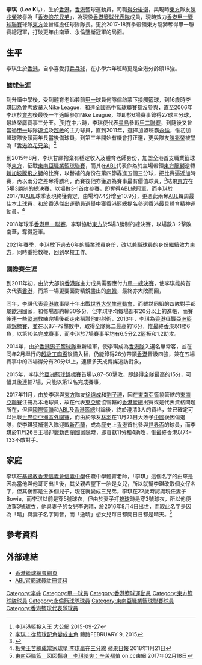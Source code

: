 {{Otheruses|other=名为李琪的其他人物|李琪}}
{{Infobox basketball biography
| name         = 李琪 <br> Lee Ki
| image        = 
| position     = [[得分後衛|得分後衛]]
| height_m     = 1.78
| weight_kg    = 84
| league       = [[香港男子甲一組籃球聯賽|香港甲一籃球聯賽]] <br> [[東南亞職業籃球聯賽|東南亞職業籃球聯賽]]     
| team         = [[東方籃球隊|東方]]
| number       = 3
| nationality  = {{flagicon|HKG}} [[香港|香港]]
| birth_date   = {{Birth date and age|1987|10|16|mf=y}}
| birth_place  = {{HKG-1959}}
| high_school  = [[葵涌裘錦秋中學|葵涌裘錦秋中學]] <br> [[中華傳道會李賢堯紀念中學|中華傳道會李賢堯紀念中學]]


| college      = [[香港浸會大學|香港浸會大學]] <br> [[香港教育學院|香港教育學院]]
| career_start = 2006
| career_end   = 
| years1       = 2006–2007
| team1        = [[星島體育會|星島]]
| years2       = 2007–2009
| team2        = [[超敏籃球隊|超敏]]
| years3       = 2009–2010
| team3        = [[香港遊樂場協會籃球隊|遊協]]
| years4       = 2011–2015 
| team4        = [[永倫籃球隊|永倫]]
| years5       = 2015–
| team5        = [[東方籃球隊|東方]]
| awards       = 
* NIKE League三分王（2006）
* [[香港男子甲一組籃球聯賽|香港甲一聯賽總冠軍]]（2011、2014、2015、2018）
* [[香港男子甲一組籃球聯賽|香港高級組銀牌冠軍]]（2011、2014）
* 馬六甲國際籃球邀請賽亞軍（2015）
* [[2016–17年東南亞職業籃球聯賽|東南亞職業籃球聯賽總冠軍]]（2017）
* 港澳埠際籃球賽冠軍（2017）
}}

'''李琪 '''（'''Lee Ki'''，{{bd|1987年|10月16日
}}），生於[[香港|香港]]，[[香港|香港]]籃球運動員，司職[[得分後衛|得分後衛]]，與現時[[東方籃球隊|東方]]隊友[[陳兆榮|陳兆榮]]被譽為「[[香港|香港]][[浪花兄弟|浪花兄弟]]」，為現役[[香港男子籃球代表隊|香港籃球代表隊]]成員，現時效力[[香港男子甲一組籃球聯賽|香港甲一籃球聯賽]]球隊[[東方籃球隊|東方]]並曾經擔任球隊隊長。更於2017-18賽季帶領東方龍獅奪得甲一聯賽總冠軍，打破更年由南華、永倫壟斷冠軍的局面。

== 生平 ==
李琪生於[[香港|香港]]，自小喜愛打[[乒乓球|乒乓球]]，在小學六年班時更是全港分齡頭16強。
=== 籃球生涯 ===
到升讀中學後，受到體育老師兼前[[香港男子甲一組籃球聯賽|甲一]]球員何隱儒啟蒙下接觸籃球，到16歲時李琪因為[[香港高級程度會考|會考]]放棄入Nike League，和連全國高中籃球聯賽都沒參與，直至2006年李琪於[[香港高級程度會考|會考]]後最後一年適齡參加Nike League，並即於6場賽事錄得27球三分球，最終榮膺賽事三分王。<ref>[http://news.takungpao.com.hk/paper/q/2015/0927/3190084.html 李琪港籃投入王] {{Wayback|url=http://news.takungpao.com.hk/paper/q/2015/0927/3190084.html |date=20171016174351 }} [[大公網|大公網]] 2015-09-27</ref>到在中六時，李琪便代表[[星島體育會|星島]]參戰[[香港籃球聯賽|甲二聯賽]]，到隨後又曾當過[[香港男子甲一組籃球聯賽|甲一]]球隊[[香港遊樂場協會籃球隊|遊協]]及[[超敏籃球隊|超敏]]的主力球員，直到2011年，選擇加盟班霸[[永倫籃球隊|永倫]]，惟初加盟球隊後頭兩年長當後備球員，到第三年開始有機會打正選，更與隊友[[陳兆榮|陳兆榮]]被譽為「[[香港|香港]][[浪花兄弟|浪花兄弟]]」<ref>[http://sportsroad.hk/archives/73253 李琪：從籃球配角變成主角] {{Wayback|url=http://sportsroad.hk/archives/73253 |date=20201127231656 }} 體路FEBRUARY 9, 2015</ref>

到2015年8月，李琪甘願捨棄有穩定收入及體育老師身份，加盟全港首支職業籃球隊[[東方籃球隊|東方]]，征戰[[東南亞職業籃球聯賽|東南亞職業籃球聯賽]]，而其在[[東南亞職業籃球聯賽|ABL]]代表作為於主場帶領[[東方籃球隊|東方龍獅]]逆轉[[新加坡騰飛之獅|新加坡騰飛之獅]]的比賽，以替補的身份在第四節轟進五個三分球，把比賽逼近加時賽，再以兩分之差奪得勝利，而賽後他亦獲選為賽事最有價值球員，<ref>{{cite news|url=http://orientaldaily.on.cc/cnt/sport/20161208/00286_002.html|title=李琪後備爆Seed做MVP|date=2016年12月8日|newspaper=[[東方日報_(香港)|東方日報 (香港)]]|accessdate=2016年12月8日|archive-date=2016年12月20日|archive-url=https://web.archive.org/web/20161220122407/http://orientaldaily.on.cc/cnt/sport/20161208/00286_002.html|dead-url=no}}</ref>結果[[東方籃球隊|東方]]在5場3勝制的總決賽，以場數3–1首度參賽，即奪得[[2016–17年東南亞職業籃球聯賽|ABL總冠軍]]，而李琪於2017/18[[ABL|ABL]]球季表現終獲肯定，由場均7.4分增至10.9分，更憑此兩奪[[ABL|ABL]]每周最佳本土球員，和於[[香港傑出運動員選舉|香港傑出運動員選舉]]中獲[[香港籃球總會|香港籃總]]提名參選香港最具體育精神運動員。<ref>[https://hk.sports.appledaily.com/sports/daily/article/20180122/20282102?_ga=2.185193129.1211148335.1516706349-642450133.1467641092 板凳王苦練成當家球星 李琪贏在三分線] {{Wayback|url=https://hk.sports.appledaily.com/sports/daily/article/20180122/20282102?_ga=2.185193129.1211148335.1516706349-642450133.1467641092 |date=20180124070912 }} [[蘋果日報|蘋果日報]] 2018年1月21日</ref>

2018年球季[[香港男子甲一組籃球聯賽|香港甲一聯賽]]，李琪協助[[東方籃球隊|東方]]於5場3勝制的總決賽，以場數3–2擊敗南華，奪得冠軍。

2021年賽季，李琪放下過去6年的職業球員身份，改以兼職球員的身份繼續效力[[東方籃球隊|東方]]，同時重拾教鞭，回到學校工作。

=== 國際賽生涯 ===
到2011年初，由於大部份[[香港男子籃球代表隊|香港隊]]主力成員需要應付力[[香港男子甲一組籃球聯賽|甲一總決賽]]，使李琪能夠首次代表[[香港男子籃球代表隊|香港]]，而第一場更要面對精銳盡出的[[韓國國家男子籃球隊|南韓]]，最終亦大敗而回，

同年，李琪代表[[香港男子籃球代表隊|香港隊]]事隔十年出戰[[2011年夏季世界大學生運動會籃球比賽|世界大學生運動會]]，而雖然同組的四隊對手都屬[[歐洲|歐洲]]國家，和每場都約輸30多分，但李琪平均每場都有20分以上的進帳，而賽後連一些[[歐洲|歐洲]]教練完場後都走來稱讚他的射術，2013年，李琪為[[香港男子籃球代表隊|香港]]征戰[[2013年亞洲籃球錦標賽|亞洲籃球錦標賽]]，並在以87–79擊敗{{link-en|巴林國家男子籃球隊|Bahrain national basketball team|巴林}}中，取得全隊第二最高的16分，惟最終[[香港男子籃球代表隊|香港]]以1勝6負，以第10名完成賽事，而李琪於7場賽事平均有6.5分2.2籃板和1.2助攻。

2014年，由於[[香港男子籃球代表隊|香港男子籃球隊]]重新組軍，使李琪成為[[香港男子籃球代表隊|香港隊]]入選名單常客，並在同年2月舉行的[[超級工商盃籃球賽|超級工商盃]]後備入替，仍能錄得26分帶領[[香港男子籃球代表隊|香港]]晉級四強，兼在五場賽事中的四場得分有20分以上，連續多天成傳媒追訪對象，

2015年，李琪於[[2015年亞洲籃球錦標賽|亞洲籃球錦標賽]]首場以87–50擊敗{{link-en|科威特國家籃球隊|Kuwait national basketball team|科威特國家隊}}，即錄得全隊最高的15分，可惜其後連輸7場，只能以第12名完成賽事，

2017年11月，由於李琪與[[東方籃球隊|東方]]隊友[[徐遠成|徐遠成]]和[[劉子禮|劉子禮]]，因在[[東南亞|東南亞]]籃協管轄的[[東南亞職業籃球聯賽|東南亞聯賽]]注冊為本地球員，故在代表[[東亞|東亞]]籃協管轄的[[香港籃球總會|香港籃總]]出賽或是代表資格問題所在，但經[[國際籃球總會|國際籃聯]]和[[ABL|ABL]]及[[香港籃球總會|香港籃總]]討論後，終於澄清3人的資格，並已確定可以出戰[[2019年世界盃籃球賽|世界盃亞洲區外圍賽]]，而由於隊友[[林羽|林羽]]在11月23日大敗予[[中國國家男子籃球隊|中國]]後因傷退隊，使李琪獲補選入隊迎戰[[新西蘭國家男子籃球隊|新西蘭]]，成為歷史上[[香港男子籃球代表隊|香港]]首批參與[[世界盃籃球賽|世界盃]]的球員，而李琪於11月26日主場迎戰[[新西蘭國家男子籃球隊|新西蘭國家隊]]時，即貢獻11分和4助攻，惟最終[[香港男子籃球代表隊|香港]]以74–133不敵對手。

== 家庭 ==
李琪在[[基督教香港信義會信義中學|基督教香港信義會信義中學]]任職中學體育老師，「李琪」這個名字的由來是因為當他與他哥哥出世後，其父親希望下一胎是女兒，所以就幫李琪改取個女仔名字，但其後都是生多個兒子，現在就變成三兄弟，李琪在22歲時認識現任妻子Bowie，而李琪以前是穿5號球衣，但由於妻子打[[排球|排球]]時是穿3號球衣，所以他便改穿3號球衣，他與妻子的女兒李逸晴，於2016年8月4日出世，而取此名字是因為「晴」與妻子名字同音，而「逸晴」想女兒每日都開日日都是晴天。<ref>[http://hk.on.cc/hk/bkn/cnt/sport/20170218/bkn-20170218001039795-0218_00882_001.html?eventsection=hk_sport&eventid=402883474c98757a014cb7fdd0d20a7a 東南亞職籃　囡囡黐身　李琪暗爽：辛苦都值] {{Wayback|url=http://hk.on.cc/hk/bkn/cnt/sport/20170218/bkn-20170218001039795-0218_00882_001.html?eventsection=hk_sport&eventid=402883474c98757a014cb7fdd0d20a7a |date=20170218145120 }} on.cc東網 2017年02月18日</ref>

== 參考資料 ==
{{reflist}}

== 外部連結 ==
* [http://www.basketball.org.hk/ 香港籃球總會網頁] {{Wayback|url=http://www.basketball.org.hk/ |date=20160630214738 }}
* [https://web.archive.org/web/20170305113800/http://aseanbasketballleague.com/player/lee-ki/ ABL官網球員註冊資料]

{{Authority control}}
{{DEFAULTSORT:Lee Ki}}
[[Category:李姓|Category:李姓]]
[[Category:甲一球員|Category:甲一球員]]
[[Category:香港籃球運動員|Category:香港籃球運動員]]
[[Category:東方籃球隊球員|Category:東方籃球隊球員]]
[[Category:永倫籃球隊球員|Category:永倫籃球隊球員]]
[[Category:東南亞職業籃球聯賽球員|Category:東南亞職業籃球聯賽球員]]
[[Category:香港籃球代表隊球員|Category:香港籃球代表隊球員]]
